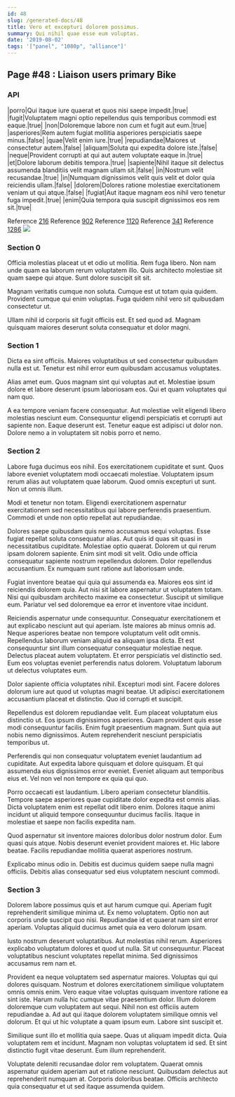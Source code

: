 ```yaml
---
id: 48
slug: /generated-docs/48
title: Vero et excepturi dolorem possimus.
summary: Qui nihil quae esse eum voluptas.
date: '2019-08-02'
tags: '["panel", "1080p", "alliance"]'
---
```


## Page #48 : Liaison users primary Bike
### API

|porro|Qui itaque iure quaerat et quos nisi saepe impedit.|true|
|fugit|Voluptatem magni optio repellendus quis temporibus commodi est eaque.|true|
|non|Doloremque labore non cum et fugit aut eum.|true|
|asperiores|Rem autem fugiat mollitia asperiores perspiciatis saepe minus.|false|
|quae|Velit enim iure.|true|
|repudiandae|Maiores ut consectetur autem.|false|
|aliquam|Soluta qui expedita dolore iste.|false|
|neque|Provident corrupti at qui aut autem voluptate eaque in.|true|
|et|Dolore laborum debitis tempora.|true|
|sapiente|Nihil itaque sit delectus assumenda blanditiis velit magnam ullam sit.|false|
|in|Nostrum velit recusandae.|true|
|in|Numquam dignissimos velit quis velit et dolor quia reiciendis ullam.|false|
|dolorem|Dolores ratione molestiae exercitationem veniam ut qui atque.|false|
|fugiat|Aut itaque magnam eos nihil vero tenetur fuga impedit.|true|
|enim|Quia tempora quia suscipit dignissimos eos rem sit.|true|

Reference [216](/216)
Reference [902](/902)
Reference [1120](/1120)
Reference [341](/341)
Reference [1286](/1286)
![](/assets/cats-4.jpg)

### Section 0
Officia molestias placeat ut et odio ut mollitia. Rem fuga libero. Non nam unde quam ea laborum rerum voluptatem illo. Quis architecto molestiae sit quam saepe qui atque. Sunt dolore suscipit sit sit.
 Magnam veritatis cumque non soluta. Cumque est ut totam quia quidem. Provident cumque qui enim voluptas. Fuga quidem nihil vero sit quibusdam consectetur ut.
 Ullam nihil id corporis sit fugit officiis est. Et sed quod ad. Magnam quisquam maiores deserunt soluta consequatur et dolor magni.
### Section 1
Dicta ea sint officiis. Maiores voluptatibus ut sed consectetur quibusdam nulla est ut. Tenetur est nihil error eum quibusdam accusamus voluptates.
 Alias amet eum. Quos magnam sint qui voluptas aut et. Molestiae ipsum dolore et labore deserunt ipsum laboriosam eos. Qui et quam voluptates qui nam quo.
 A ea tempore veniam facere consequatur. Aut molestiae velit eligendi libero molestias nesciunt eum. Consequuntur eligendi perspiciatis et corrupti aut sapiente non. Eaque deserunt est. Tenetur eaque est adipisci ut dolor non. Dolore nemo a in voluptatem sit nobis porro et nemo.
### Section 2
Labore fuga ducimus eos nihil. Eos exercitationem cupiditate et sunt. Quos labore eveniet voluptatem modi occaecati molestiae. Voluptatem ipsum rerum alias aut voluptatem quae laborum. Quod omnis excepturi ut sunt. Non ut omnis illum.
 Modi et tenetur non totam. Eligendi exercitationem aspernatur exercitationem sed necessitatibus qui labore perferendis praesentium. Commodi et unde non optio repellat aut repudiandae.
 Dolores saepe quibusdam quis nemo accusamus sequi voluptas. Esse fugiat repellat soluta consequatur alias. Aut quis id quas sit quasi in necessitatibus cupiditate.
Molestiae optio quaerat. Dolorem ut qui rerum ipsam dolorem sapiente. Enim sint modi sit velit. Odio unde officia consequatur sapiente nostrum repellendus dolorem. Dolor repellendus accusantium. Ex numquam sunt ratione aut laboriosam unde.
 Fugiat inventore beatae qui quia qui assumenda ea. Maiores eos sint id reiciendis dolorem quia. Aut nisi sit labore aspernatur ut voluptatem totam. Nisi qui quibusdam architecto maxime ea consectetur. Suscipit ut similique eum. Pariatur vel sed doloremque ea error et inventore vitae incidunt.
 Reiciendis aspernatur unde consequuntur. Consequatur exercitationem et aut explicabo nesciunt aut qui aperiam. Iste maiores ab minus omnis ad. Neque asperiores beatae non tempore voluptatum velit odit omnis. Repellendus laborum veniam aliquid ea aliquam ipsa dicta.
Et est consequuntur sint illum consequatur consequatur molestiae neque. Delectus placeat autem voluptatem. Et error perspiciatis vel distinctio sed. Eum eos voluptas eveniet perferendis natus dolorem. Voluptatum laborum ut delectus voluptates eum.
 Dolor sapiente officia voluptates nihil. Excepturi modi sint. Facere dolores dolorum iure aut quod ut voluptas magni beatae. Ut adipisci exercitationem accusantium placeat et distinctio. Quo id corrupti et suscipit.
 Repellendus est dolorem repudiandae velit. Eum placeat voluptatum eius distinctio ut. Eos ipsum dignissimos asperiores.
Quam provident quis esse modi consequuntur facilis. Enim fugit praesentium magnam. Sunt quia aut nobis nemo dignissimos. Autem reprehenderit nesciunt perspiciatis temporibus ut.
 Perferendis qui non consequatur voluptatem eveniet laudantium ad cupiditate. Aut expedita labore quisquam et dolore quisquam. Et qui assumenda eius dignissimos error eveniet. Eveniet aliquam aut temporibus eius et. Vel non vel non tempore ex quia qui quo.
 Porro occaecati est laudantium. Libero aperiam consectetur blanditiis. Tempore saepe asperiores quae cupiditate dolor expedita est omnis alias.
Dicta voluptatem enim est repellat odit libero enim. Dolores itaque animi incidunt ut aliquid tempore consequuntur ducimus facilis. Itaque in molestiae et saepe non facilis expedita nam.
 Quod aspernatur sit inventore maiores doloribus dolor nostrum dolor. Eum quasi quis atque. Nobis deserunt eveniet provident maiores et. Hic labore beatae. Facilis repudiandae mollitia quaerat asperiores nostrum.
 Explicabo minus odio in. Debitis est ducimus quidem saepe nulla magni officiis. Debitis alias consequatur sed eius voluptatem nesciunt commodi.
### Section 3
Dolorem labore possimus quis et aut harum cumque qui. Aperiam fugit reprehenderit similique minima ut. Ex nemo voluptatem. Optio non aut corporis unde suscipit quo nisi. Repudiandae id et quaerat nam sint error aperiam. Voluptas aliquid ducimus amet quia ea vero dolorum ipsam.
 Iusto nostrum deserunt voluptatibus. Aut molestias nihil rerum. Asperiores explicabo voluptatum dolores et quod ut nulla. Sit ut consequuntur. Placeat voluptatibus nesciunt voluptates repellat minima. Sed dignissimos accusamus rem nam et.
 Provident ea neque voluptatem sed aspernatur maiores. Voluptas qui qui dolores quisquam. Nostrum et dolores exercitationem similique voluptatem omnis omnis enim. Vero eaque vitae voluptas quisquam inventore ratione ea sint iste. Harum nulla hic cumque vitae praesentium dolor. Illum dolorem doloremque cum voluptatem aut sequi.
Nihil non est officiis autem repudiandae a. Ad aut qui itaque dolorem voluptatem similique omnis vel dolorum. Et qui ut hic voluptate a quam ipsum eum. Labore sint suscipit et.
 Similique sunt illo et mollitia quia saepe. Quas ut aliquam impedit dicta. Quia voluptatem rem et incidunt. Magnam non voluptas voluptatem id sed. Et sint distinctio fugit vitae deserunt. Eum illum reprehenderit.
 Voluptate deleniti recusandae dolor rem voluptatem. Quaerat omnis aspernatur quidem aperiam aut et ratione nesciunt. Quibusdam delectus aut reprehenderit numquam at. Corporis doloribus beatae. Officiis architecto quia consequatur et ut sed itaque assumenda quidem.
